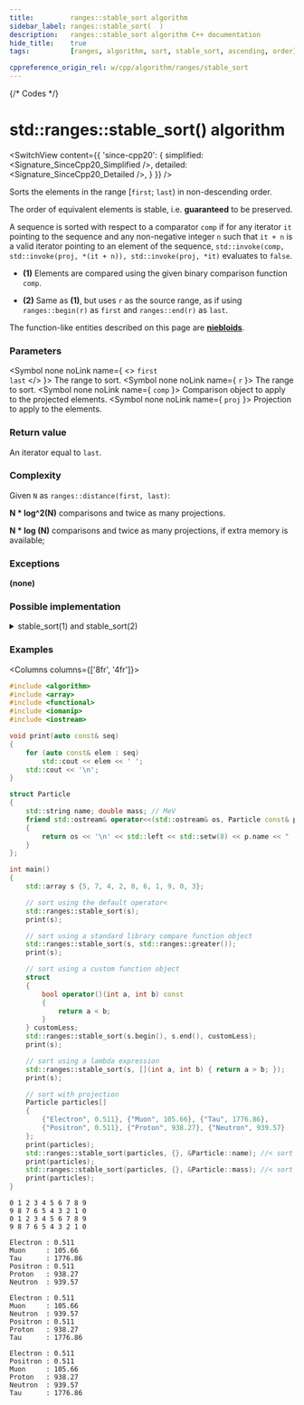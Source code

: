 ```yaml
---
title:         ranges::stable_sort algorithm
sidebar_label: ranges::stable_sort(  )
description:   ranges::stable_sort algorithm C++ documentation
hide_title:    true
tags:          [ranges, algorithm, sort, stable_sort, ascending, order]

cppreference_origin_rel: w/cpp/algorithm/ranges/stable_sort
---
```



{/* Codes */}


# std::ranges::stable_sort() algorithm

<SwitchView content={{
	'since-cpp20': {
		simplified:	<Signature_SinceCpp20_Simplified />,
		detailed:	<Signature_SinceCpp20_Detailed />,
	}
}} />

Sorts the elements in the range [`first`; `last`) in non-descending order.

The order of equivalent elements is stable, i.e. **guaranteed** to be preserved.

A sequence is sorted with respect to a comparator `comp` if for any iterator `it` pointing to the sequence
and any non-negative integer `n` such that `it + n` is a valid iterator pointing to an element of the sequence,
`std::invoke(comp, std::invoke(proj, *(it + n)), std::invoke(proj, *it)` evaluates to `false`.

- **(1)** Elements are compared using the given binary comparison function `comp`.

- **(2)** Same as **(1)**, but uses `r` as the source range, as if using `ranges::begin(r)` as `first` and `ranges::end(r)` as `last`.

The function-like entities described on this page are [**niebloids**](/docs/std/algo/niebloids).

### Parameters

<SymbolTable>

  <Symbol none noLink name={ <> <code>first</code> <br/> <code>last</code> </> }>
    The range to sort.
  </Symbol>
  <Symbol none noLink name={ <code>r</code> }>
    The range to sort.
  </Symbol>
  <Symbol none noLink name={ <code>comp</code> }>
    Comparison object to apply to the projected elements.
  </Symbol>
  <Symbol none noLink name={ <code>proj</code> }>
    Projection to apply to the elements.
  </Symbol>

</SymbolTable>

### Return value

An iterator equal to `last`.

### Complexity

Given `N` as `ranges::distance(first, last)`:

**N \* log^2(N)** comparisons and twice as many projections.

**N \* log (N)** comparisons and twice as many projections, if extra memory is available;

### Exceptions

**(none)**

### Possible implementation

<details>
<summary>stable_sort(1) and stable_sort(2)</summary>

```cpp
struct stable_sort_fn
{
    template<std::random_access_iterator I, std::sentinel_for<I> S,
             class Comp = ranges::less, class Proj = std::identity>
    requires std::sortable<I, Comp, Proj>
    constexpr //< since C++26
    I operator()(I first, S last, Comp comp = {}, Proj proj = {}) const
    {
        auto count = ranges::distance(first, last);
        auto mid = first + count / 2;
        auto last_it = first + count;

        if (count <= 1)
            return last_it;

        (*this)(first, mid, std::ref(comp), std::ref(proj));
        (*this)(mid, last_it, std::ref(comp), std::ref(proj));

        ranges::inplace_merge(first, mid, last_it);

        return last_it;
    }

    template<ranges::random_access_range R, class Comp = ranges::less,
             class Proj = std::identity>
    requires std::sortable<ranges::iterator_t<R>, Comp, Proj>
    constexpr //< since C++26
    ranges::borrowed_iterator_t<R> operator()(R&& r, Comp comp = {}, Proj proj = {}) const
    {
        return (*this)(ranges::begin(r), ranges::end(r), std::move(comp), std::move(proj));
    }
};

inline constexpr stable_sort_fn stable_sort {};
```

</details>

### Examples

<Columns columns={['8fr', '4fr']}>
<div>

```cpp title='Main.cpp' showLineNumbers
#include <algorithm>
#include <array>
#include <functional>
#include <iomanip>
#include <iostream>

void print(auto const& seq)
{
    for (auto const& elem : seq)
        std::cout << elem << ' ';
    std::cout << '\n';
}

struct Particle
{
    std::string name; double mass; // MeV
    friend std::ostream& operator<<(std::ostream& os, Particle const& p)
    {
        return os << '\n' << std::left << std::setw(8) << p.name << " : " << p.mass;
    }
};

int main()
{
    std::array s {5, 7, 4, 2, 8, 6, 1, 9, 0, 3};

    // sort using the default operator<
    std::ranges::stable_sort(s);
    print(s);

    // sort using a standard library compare function object
    std::ranges::stable_sort(s, std::ranges::greater());
    print(s);

    // sort using a custom function object
    struct
    {
        bool operator()(int a, int b) const
        {
            return a < b;
        }
    } customLess;
    std::ranges::stable_sort(s.begin(), s.end(), customLess);
    print(s);

    // sort using a lambda expression
    std::ranges::stable_sort(s, [](int a, int b) { return a > b; });
    print(s);

    // sort with projection
    Particle particles[]
    {
        {"Electron", 0.511}, {"Muon", 105.66}, {"Tau", 1776.86},
        {"Positron", 0.511}, {"Proton", 938.27}, {"Neutron", 939.57}
    };
    print(particles);
    std::ranges::stable_sort(particles, {}, &Particle::name); //< sort by name
    print(particles);
    std::ranges::stable_sort(particles, {}, &Particle::mass); //< sort by mass
    print(particles);
}
```

</div>
<div>

```plaintext title="Output"
0 1 2 3 4 5 6 7 8 9
9 8 7 6 5 4 3 2 1 0
0 1 2 3 4 5 6 7 8 9
9 8 7 6 5 4 3 2 1 0

Electron : 0.511
Muon     : 105.66
Tau      : 1776.86
Positron : 0.511
Proton   : 938.27
Neutron  : 939.57

Electron : 0.511
Muon     : 105.66
Neutron  : 939.57
Positron : 0.511
Proton   : 938.27
Tau      : 1776.86

Electron : 0.511
Positron : 0.511
Muon     : 105.66
Proton   : 938.27
Neutron  : 939.57
Tau      : 1776.86
```

</div>
</Columns>
